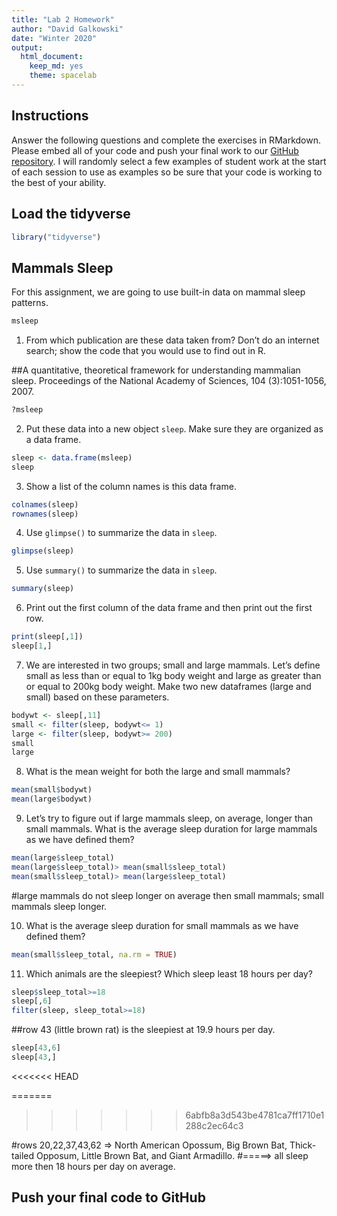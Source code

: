 ```yaml
---
title: "Lab 2 Homework"
author: "David Galkowski"
date: "Winter 2020"
output:
  html_document:
    keep_md: yes
    theme: spacelab
---
```


## Instructions
Answer the following questions and complete the exercises in RMarkdown. Please embed all of your code and push your final work to our [GitHub repository](https://github.com/FRS417-DataScienceBiologists). I will randomly select a few examples of student work at the start of each session to use as examples so be sure that your code is working to the best of your ability.

## Load the tidyverse
```r
library("tidyverse")
```

## Mammals Sleep
For this assignment, we are going to use built-in data on mammal sleep patterns.  
```r
msleep
```

1. From which publication are these data taken from? Don't do an internet search; show the code that you would use to find out in R.

##A quantitative, theoretical framework for understanding mammalian sleep. Proceedings of the National Academy of Sciences, 104 (3):1051-1056, 2007.
```r
?msleep
```



2. Put these data into a new object `sleep`. Make sure they are organized as a data frame.  

```r
sleep <- data.frame(msleep)
sleep
```


3. Show a list of the column names is this data frame.
```r
colnames(sleep)
rownames(sleep)
```


4. Use `glimpse()` to summarize the data in `sleep`.

```r
glimpse(sleep)
```


5. Use `summary()` to summarize the data in `sleep`.

```r
summary(sleep)
```


6. Print out the first column of the data frame and then print out the first row.

```r
print(sleep[,1])
sleep[1,]
```


7. We are interested in two groups; small and large mammals. Let's define small as less than or equal to 1kg body weight and large as greater than or equal to 200kg body weight. Make two new dataframes (large and small) based on these parameters.  

```r
bodywt <- sleep[,11]
small <- filter(sleep, bodywt<= 1) 
large <- filter(sleep, bodywt>= 200)
small
large
```


8. What is the mean weight for both the large and small mammals?

```r
mean(small$bodywt)
mean(large$bodywt)
```


9. Let's try to figure out if large mammals sleep, on average, longer than small mammals. What is the average sleep duration for large mammals as we have defined them?

```r
mean(large$sleep_total)
mean(large$sleep_total)> mean(small$sleep_total)
mean(small$sleep_total)> mean(large$sleep_total)
```
#large mammals do not sleep longer on average then small mammals; small mammals sleep longer.  

10. What is the average sleep duration for small mammals as we have defined them?

```r
mean(small$sleep_total, na.rm = TRUE)
```


11. Which animals are the sleepiest? Which sleep least 18 hours per day?  
```r
sleep$sleep_total>=18
sleep[,6]
filter(sleep, sleep_total>=18)
```
##row 43 (little brown rat) is the sleepiest at 19.9 hours per day.
```r
sleep[43,6]
sleep[43,]
```
<<<<<<< HEAD
  
=======

>>>>>>> 6abfb8a3d543be4781ca7ff1710e1288c2ec64c3

#rows 20,22,37,43,62 => North American Opossum, Big Brown Bat, Thick-tailed Opposum, Little Brown Bat, and Giant Armadillo.
#=====> all sleep more then 18 hours per day on average.   



## Push your final code to GitHub
